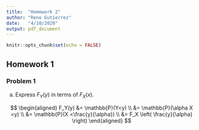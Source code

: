 ```yaml
---
title:  "Homework 2"
author: "Rene Gutierrez"
date:   "4/10/2020"
output: pdf_document
---
```


```r
knitr::opts_chunk$set(echo = FALSE)
```
\newcommand{\erf}{\text{erf}}
\newcommand{\dV}{\mathbb{V}}
\newcommand{\dE}{\mathbb{E}}
\newcommand{\dP}{\mathbb{P}}
\newcommand{\Nd}{\text{N}}
\newcommand{\Bd}{\text{Binomial}}
\newcommand{\sgs}{\sigma^2}


## Homework 1

### Problem 1

a. Express $F_Y(y)$ in terms of $F_X(x)$.

$$
\begin{aligned}
  F_Y(y) 
    &= \dP(Y<y)         \\
    &= \dP(\alpha X <y) \\
    &= \dP(X <\frac{y}{\alpha}) \\
    &= F_X \left( \frac{y}{\alpha} \right)
\end{aligned}
$$